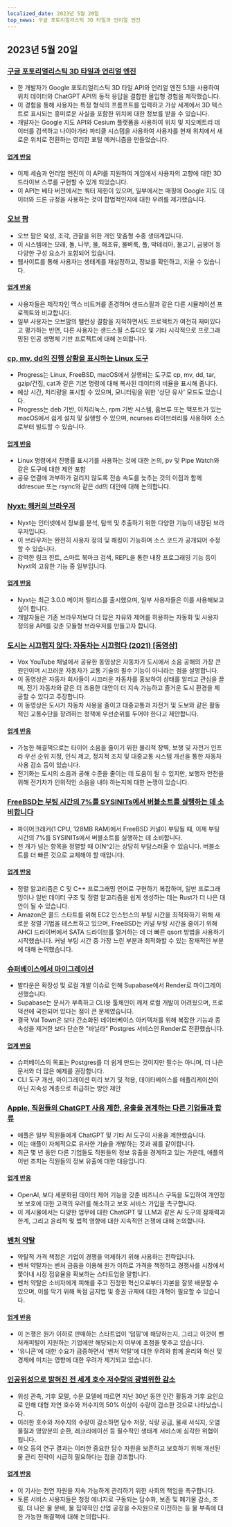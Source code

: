```yaml
---
localized_date: 2023년 5월 20일
top_news: 구글 포토리얼리스틱 3D 타일과 언리얼 엔진
---
```




<CallToAction />

<Steps>

## 2023년 5월 20일

### [구글 포토리얼리스틱 3D 타일과 언리얼 엔진](https://nilsbakker.nl/portfolio/3d-tiles/)

- 한 개발자가 Google 포토리얼리스틱 3D 타일 API와 언리얼 엔진 5.1을 사용하여 위치 데이터와 ChatGPT API의 동적 응답을 결합한 몰입형 경험을 제작했습니다.
- 이 경험을 통해 사용자는 특정 형식의 프롬프트를 입력하고 가상 세계에서 3D 텍스트로 표시되는 흥미로운 사실을 포함한 위치에 대한 정보를 받을 수 있습니다.
- 개발자는 Google 지도 API와 Cesium 플랫폼을 사용하여 위치 및 지오메트리 데이터를 검색하고 나이아가라 파티클 시스템을 사용하여 사용자를 현재 위치에서 새로운 위치로 전환하는 영리한 포털 메커니즘을 만들었습니다.

#### [업계 반응](http://news.ycombinator.com/item?id=36000631)

- 이제 세슘과 언리얼 엔진이 이 API를 지원하여 게임에서 사용자의 고향에 대한 3D 드라이브 스루를 구현할 수 있게 되었습니다.
- 이 API는 베타 버전에서는 쿼터 제한이 있으며, 일부에서는 매핑에 Google 지도 데이터와 드론 규정을 사용하는 것이 합법적인지에 대한 우려를 제기했습니다.

### [오브 팜](https://orb.farm/)

- 오브 팜은 육성, 조각, 관찰을 위한 개인 맞춤형 수중 생태계입니다.
- 이 시스템에는 모래, 돌, 나무, 물, 해조류, 물벼룩, 풀, 박테리아, 물고기, 금붕어 등 다양한 구성 요소가 포함되어 있습니다.
- 웹사이트를 통해 사용자는 생태계를 재설정하고, 정보를 확인하고, 지울 수 있습니다.

#### [업계 반응](http://news.ycombinator.com/item?id=35999835)

- 사용자들은 제작자인 맥스 비트커를 존경하며 샌드스필과 같은 다른 시뮬레이션 프로젝트와 비교합니다.
- 일부 사용자는 오브팜의 밸런싱 결함을 지적하면서도 프로젝트가 여전히 재미있다고 평가하는 반면, 다른 사용자는 샌드스필 스튜디오 및 기타 시각적으로 프로그래밍된 인공 생명체 기반 프로젝트에 대해 논의합니다.

### [cp, mv, dd의 진행 상황을 표시하는 Linux 도구](https://github.com/Xfennec/progress)

- Progress는 Linux, FreeBSD, macOS에서 실행되는 도구로 cp, mv, dd, tar, gzip/건집, cat과 같은 기본 명령에 대해 복사된 데이터의 비율을 표시해 줍니다.
- 예상 시간, 처리량을 표시할 수 있으며, 모니터링을 위한 '상단 유사' 모드도 있습니다.
- Progress는 deb 기반, 아치리눅스, rpm 기반 시스템, 홈브루 또는 맥포트가 있는 macOS에서 쉽게 설치 및 실행할 수 있으며, ncurses 라이브러리를 사용하여 소스로부터 빌드할 수 있습니다.

#### [업계 반응](http://news.ycombinator.com/item?id=36000407)

- Linux 명령에서 진행률 표시기를 사용하는 것에 대한 논의, pv 및 Pipe Watch와 같은 도구에 대한 제안 포함
- 공유 연결에 과부하가 걸리지 않도록 전송 속도를 늦추는 것의 이점과 함께 ddrescue 또는 rsync와 같은 dd의 대안에 대해 논의합니다.

### [Nyxt: 해커의 브라우저](https://nyxt.atlas.engineer/)

- Nyxt는 인터넷에서 정보를 분석, 탐색 및 추출하기 위한 다양한 기능이 내장된 브라우저입니다.
- 이 브라우저는 완전히 사용자 정의 및 해킹이 가능하며 소스 코드가 공개되어 수정할 수 있습니다.
- 강력한 링크 힌트, 스마트 북마크 검색, REPL을 통한 내장 프로그래밍 기능 등이 Nyxt의 고유한 기능 중 일부입니다.

#### [업계 반응](http://news.ycombinator.com/item?id=36006423)

- Nyxt는 최근 3.0.0 메이저 릴리스를 출시했으며, 일부 사용자들은 이를 사용해보고 싶어 합니다.
- 개발자들은 기존 브라우저보다 더 많은 자유와 제어를 허용하는 자동화 및 사용자 정의용 API를 갖춘 모듈형 브라우저를 만들고자 합니다.

### [도시는 시끄럽지 않다: 자동차는 시끄럽다 (2021) [동영상]](https://www.youtube.com/watch?v=CTV-wwszGw8)

- Vox YouTube 채널에서 공유한 동영상은 자동차가 도시에서 소음 공해의 가장 큰 원인이며 시끄러운 자동차가 교통 기술의 필수 기능이 아니라는 점을 설명합니다.
- 이 동영상은 자동차 회사들이 시끄러운 자동차를 홍보하여 상태를 알리고 관심을 끌며, 전기 자동차와 같은 더 조용한 대안이 더 지속 가능하고 즐거운 도시 환경을 제공할 수 있다고 주장합니다.
- 이 동영상은 도시가 자동차 사용을 줄이고 대중교통과 자전거 및 도보와 같은 활동적인 교통수단을 장려하는 정책에 우선순위를 두어야 한다고 제안합니다.

#### [업계 반응](http://news.ycombinator.com/item?id=35999950)

- 가능한 해결책으로는 타이어 소음을 줄이기 위한 물리적 장벽, 보행 및 자전거 인프라 우선 순위 지정, 인식 제고, 정치적 조치 및 대중교통 시스템 개선을 통한 자동차 사용 감소 등이 있습니다.
- 전기화는 도시의 소음과 공해 수준을 줄이는 데 도움이 될 수 있지만, 보행자 안전을 위해 전기차가 인위적인 소음을 내야 하는지에 대한 논쟁이 있습니다.

### [FreeBSD는 부팅 시간의 7%를 SYSINITs에서 버블소트를 실행하는 데 소비합니다](https://twitter.com/cperciva/status/1659558311920914432)

- 파이어크래커(1 CPU, 128MB RAM)에서 FreeBSD 커널이 부팅될 때, 이제 부팅 시간의 7%를 SYSINITs에서 버블소트를 실행하는 데 소비합니다.
- 천 개가 넘는 항목을 정렬할 때 O(N^2)는 상당히 부담스러울 수 있습니다. 버블소트를 더 빠른 것으로 교체해야 할 때입니다.

#### [업계 반응](http://news.ycombinator.com/item?id=36002574)

- 정렬 알고리즘은 C 및 C++ 프로그래밍 언어로 구현하기 복잡하며, 일반 프로그래밍이나 일반 데이터 구조 및 정렬 알고리즘을 쉽게 생성하는 데는 Rust가 더 나은 대안이 될 수 있습니다.
- Amazon은 콜드 스타트를 위해 EC2 인스턴스의 부팅 시간을 최적화하기 위해 새로운 정렬 기법을 테스트하고 있으며, FreeBSD는 커널 부팅 시간을 줄이기 위해 AHCI 드라이버에서 SATA 드라이브를 열거하는 데 더 빠른 qsort 방법을 사용하기 시작했습니다. 커널 부팅 시간 중 가장 느린 부분과 최적화할 수 있는 잠재적인 부분에 대해 논의했습니다.

### [슈퍼베이스에서 마이그레이션](https://blog.val.town/blog/migrating-from-supabase)

- 발타운은 확장성 및 로컬 개발 이슈로 인해 Supabase에서 Render로 마이그레이션했습니다.
- Supabase는 문서가 부족하고 CLI용 툴체인이 깨져 로컬 개발이 어려웠으며, 프로덕션에 국한되어 있다는 점이 큰 문제였습니다.
- 결국 Val Town은 보다 간소화된 데이터베이스 아키텍처를 위해 복잡한 기능과 종속성을 제거한 보다 단순한 "바닐라" Postgres 서비스인 Render로 전환했습니다.

#### [업계 반응](http://news.ycombinator.com/item?id=36004925)

- 슈퍼베이스의 목표는 Postgres를 더 쉽게 만드는 것이지만 필수는 아니며, 더 나은 문서와 더 많은 예제를 권장합니다.
- CLI 도구 개선, 마이그레이션 미리 보기 및 적용, 데이터베이스를 애플리케이션이 아닌 지속성 계층으로 취급하는 방안 제안

### [Apple, 직원들의 ChatGPT 사용 제한, 유출을 경계하는 다른 기업들과 합류](https://www.wsj.com/articles/apple-restricts-use-of-chatgpt-joining-other-companies-wary-of-leaks-d44d7d34)

- 애플은 일부 직원들에게 ChatGPT 및 기타 AI 도구의 사용을 제한했습니다.
- 이는 애플이 자체적으로 유사한 기술을 개발하는 것과 궤를 같이합니다.
- 최근 몇 년 동안 다른 기업들도 직원들의 정보 유출을 경계하고 있는 가운데, 애플의 이번 조치는 직원들의 정보 유출에 대한 대응입니다.

#### [업계 반응](http://news.ycombinator.com/item?id=36000079)

- OpenAI, 보다 세분화된 데이터 제어 기능을 갖춘 비즈니스 구독을 도입하여 개인정보 보호에 대한 고객의 우려를 해소하고 보호 서비스 가입을 촉구합니다.
- 이 게시물에서는 다양한 업무에 대한 ChatGPT 및 LLM과 같은 AI 도구의 잠재력과 한계, 그리고 윤리적 및 법적 영향에 대한 지속적인 논쟁에 대해 논의합니다.

### [벤처 약탈](https://papers.ssrn.com/sol3/papers.cfm?abstract_id=4437360)

- 약탈적 가격 책정은 기업이 경쟁을 억제하기 위해 사용하는 전략입니다.
- 벤처 약탈자는 벤처 금융을 이용해 원가 이하로 가격을 책정하고 경쟁사를 시장에서 쫓아내 시장 점유율을 확보하는 스타트업을 말합니다.
- 벤처 약탈은 소비자에게 피해를 주고 진정한 혁신으로부터 자본을 잘못 배분할 수 있으며, 이를 막기 위해 독점 금지법 및 증권 규제에 대한 개혁이 필요할 수 있습니다.

#### [업계 반응](http://news.ycombinator.com/item?id=36003096)

- 이 논쟁은 원가 이하로 판매하는 스타트업이 '덤핑'에 해당하는지, 그리고 이것이 벤처캐피털이 지원하는 기업에만 해당되는지 여부에 초점을 맞추고 있습니다.
- '유니콘'에 대한 수요가 급증하면서 '벤처 약탈'에 대한 우려와 함께 윤리와 혁신 및 경제에 미치는 영향에 대한 우려가 제기되고 있습니다.

### [인공위성으로 밝혀진 전 세계 호수 저수량의 광범위한 감소](https://www.science.org/doi/10.1126/science.abo2812)

- 위성 관측, 기후 모델, 수문 모델에 따르면 지난 30년 동안 인간 활동과 기후 요인으로 인해 대형 자연 호수와 저수지의 50% 이상이 수량이 감소한 것으로 나타났습니다.
- 이러한 호수와 저수지의 수량이 감소하면 담수 저장, 식량 공급, 물새 서식지, 오염물질과 영양분의 순환, 레크리에이션 등 필수적인 생태계 서비스에 심각한 위협이 됩니다.
- 야오 등의 연구 결과는 이러한 중요한 담수 자원을 보존하고 보호하기 위해 개선된 물 관리 전략이 시급히 필요하다는 점을 강조합니다.

#### [업계 반응](http://news.ycombinator.com/item?id=35999438)

- 이 기사는 천연 자원을 지속 가능하게 관리하기 위한 사회의 책임을 촉구합니다.
- 토론 서비스 사용자들은 청정 에너지로 구동되는 담수화, 보존 및 폐기물 감소, 조림, 더 나은 물 분배, 물 집약적인 산업 공정을 수자원으로 이전하는 등 물 부족에 대한 가능한 해결책에 대해 논의합니다.

</Steps>
